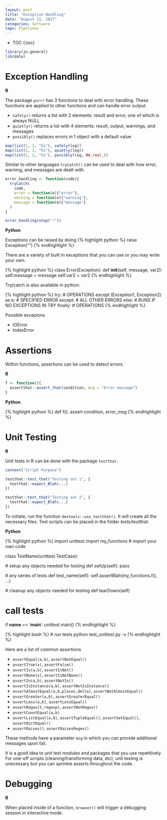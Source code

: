 ```yaml
---
layout: post
title: "Exception Handling"
date: "August 21, 2017"
categories: Software
tags: Pipelines
---
```


* TOC
{:toc}

```r
library(jn.general) 
lib(data)
```

# Exception Handling 

**R**

The package `purrr` has 3 functions to deal with error handling. These functions are applied to other functions and can handle error output.

* `safely()` returns a list with 2 elements: result and error, one of which is always NULL
* `quietly()` returns a list with 4 elements: result, output, warnings, and messages
* `possibly()` replaces errors in 1 object with a default value

```r
map(list(1, 2, "hi"), safely(log))
map(list(1, 2, "hi"), quietly(log))
map(list(1, 2, "hi"), possibly(log, NA_real_))
```


Similar to other languages `tryCatch()` can be used to deal with how error, warning, and messages are dealt with. 
```r
error_handling <- function(code){
  tryCatch(
    code, 
    error = function(e){"error"}, 
    warning = function(e){"warning"},  
    message = function(e){"message"}
  )
}

error_handling(stop("!"))
```


**Python**

Exceptions can be raised by doing 
{% highlight python %}
raise Exception("")
{% endhighlight %}

There are a variety of built in exceptions that you can use or you may write your own.

{% highlight python %}
class Error(Exception):
  def __init__(self, message, var2):
    self.message = message
    self.var2 = var2
{% endhighlight %}

Try/catch is also available in python.

{% highlight python %}
try:
  # OPERATIONS
except (Exception1, Exception2) as e:
  # SPECIFIED ERROR
except:
  # ALL OTHER ERRORS
else:
  # RUNS IF NO EXCEPTIONS IN TRY
finally:
  # OPERATIONS
{% endhighlight %}

Possible excepions

* IOError
* IndexError

# Assertions

Within functions, assertions can be used to detect errors.

**R**

```r
f <- function(){
  assertthat::assert_that(condition, msg = "Error message")
}
```

**Python**

{% highlight python %}
def f():
  assert condition, error_msg
{% endhighlight %}

# Unit Testing

**R**

Unit tests in R can be done with the package `testthat`. 

```r
context("Script Purpose")

testthat::test_that("Testing set 1", {
  testthat::expect_Blah(...)
})

testthat::test_that("Testing set 2", {
  testthat::expect_Blah(...)
})
```


To initiate, run the function `devtools::use_testthat()`. It will create all the necessary files. Test scripts can be placed in the folder *tests/testthat*. 

**Python**

{% highlight python %}
import unittest
import my_functions # import your own code

class TestName(unittest.TestCase):

  # setup any objects needed for testing
  def setUp(self):
    pass

  # any series of tests
  def test_name(self):
    self.assertBlah(my_functions.f(), ...)
    
  # cleanup any objects needed for testing
  def tearDown(self)
  
  
# call tests  
if __name__ == '__main__':
  unittest.main()
{% endhighlight %}

{% highlight bash %}
# run tests
python test_unittest.py -v
{% endhighlight %}


Here are a list of common assertions

* `assertEqual(a,b)`, `assertNotEqual()`
* `assertTrue(x)`, `assertFalse()`
* `assertIs(a,b)`, `assertIsNot()`
* `assertNone(x)`, `assertIsNotNone()`
* `assertIn(a,b)`, `assertNotIn()`
* `assertIsInstance(a,b)`, `assertNotIsInstance()`
* `assertAlmostEqual(a,b,places,delta)`, `assertNotAlmostEqual()`
* `assertGreater(a,b)`, `assertGreaterEqual()`
* `assertLess(a,b)`, `assertLessEqual()`
* `assertRegex(t,regexp)`, `assertNotRegex()`
* `assertCountEqual(a,b)`
* `assertListEqual(a,b)`, `assertTupleEqual()`, `assertSetEqual()`, `assertDictEqual()`
* `assertRaises()`, `assertRaisesRegex()`

These methods have a parameter `msg` in which you can provide additional messages upon fail.

It is a good idea to unit test modules and packages that you use repetitively. For one-off scripts (cleaning/transforming data, etc), unit testing is unecessary but you can sprinkle asserts throughout the code. 

# Debugging

**R**

When placed inside of a function, `browser()` will trigger a debugging session in interactive mode. 


